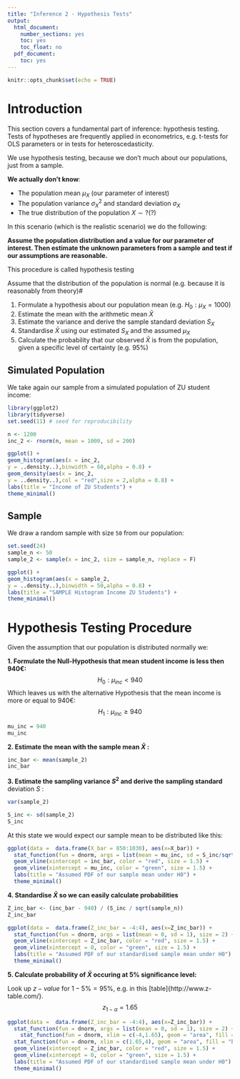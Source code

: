 ```yaml
---
title: "Inference 2 - Hypothesis Tests"
output:
  html_document:
    number_sections: yes
    toc: yes
    toc_float: no
  pdf_document:
    toc: yes
---
```


```r
knitr::opts_chunk$set(echo = TRUE)
```


# Introduction

This section covers a fundamental part of inference: hypothesis testing. Tests of hypotheses are frequently applied in econometrics, e.g. t-tests for OLS parameters or in tests for heteroscedasticity.

We use hypothesis testing, because we don't much about our populations, just from a sample.

**We actually don't know**:

- The population mean $\mu_X$ (our parameter of interest)
- The population variance $\sigma^2_X$ and standard deviation $\sigma_X$
- The true distribution of the population $X \sim ?(?)$

In this scenario (which is the realistic scenario) we do the following:

**Assume the population distribution and a value for our parameter of interest. Then estimate the unknown parameters from a sample and test if our assumptions are reasonable.**

This procedure is called hypothesis testing

Assume that the distribution of the population is normal (e.g. because it is reasonably from theory)#

1. Formulate a hypothesis about our population mean (e.g. $H_0:\mu_X = 1000$)
2. Estimate the mean with the arithmetic mean $\bar{X}$
3. Estimate the variance and derive the sample standard deviation $S_X$
4. Standardise $\bar{X}$ using our estimated $S_X$ and the assumed $\mu_X$
5. Calculate the probability that our observed $\bar{X}$ is from the population, given a specific level of certainty (e.g. $95 \%$)


## Simulated Population

We take again our sample from a simulated population of ZU student income:

```r
library(ggplot2)
library(tidyverse)
set.seed(11) # seed for reproducibility

n <- 1200
inc_2 <- rnorm(n, mean = 1000, sd = 200)

ggplot() +
geom_histogram(aes(x = inc_2,
y = ..density..),binwidth = 60,alpha = 0.8) +
geom_density(aes(x = inc_2,
y = ..density..),col = "red",size = 2,alpha = 0.8) +
labs(title = "Income of ZU Students") +
theme_minimal()

```

## Sample

We draw a random sample with size `50` from our population:

```r
set.seed(24)
sample_n <- 50
sample_2 <- sample(x = inc_2, size = sample_n, replace = F)
```



```r
ggplot() +
geom_histogram(aes(x = sample_2,
y = ..density..),binwidth = 50,alpha = 0.8) +
labs(title = "SAMPLE Histogram Income ZU Students") +
theme_minimal()
```

# Hypothesis Testing Procedure

Given the assumption that our population is distributed normally we:

**1. Formulate the Null-Hypothesis that mean student income is less then $940 €$:**
$$ H_0 : \mu_{inc} < 940  $$
Which leaves us with the alternative Hypothesis that the mean income is more or equal to $940€$:
$$ H_1: \mu_{inc} \geq 940 $$
```r
mu_inc = 940
mu_inc
```

**2. Estimate the mean with the sample mean $\bar{X}$ :**
```r
inc_bar <- mean(sample_2)
inc_bar
```

**3. Estimate the sampling variance $S^2$ and derive the sampling standard** deviation $S$ :
```r
var(sample_2)
```
```r
S_inc <- sd(sample_2)
S_inc
```

At this state we would expect our sample mean to be distributed like this:

```r
ggplot(data =  data.frame(X_bar = 850:1030), aes(x=X_bar)) +
  stat_function(fun = dnorm, args = list(mean = mu_inc, sd = S_inc/sqrt(sample_n)), size = 2) +
  geom_vline(xintercept = inc_bar, color = "red", size = 1.5) +
  geom_vline(xintercept = mu_inc, color = "green", size = 1.5) +
  labs(title = "Assumed PDF of our sample mean under H0") +
  theme_minimal()
```


**4. Standardise $\bar{X}$ so we can easily calculate probabilities**

```r
Z_inc_bar <- (inc_bar - 940) / (S_inc / sqrt(sample_n))
Z_inc_bar
```

```r
ggplot(data =  data.frame(Z_inc_bar = -4:4), aes(x=Z_inc_bar)) +
  stat_function(fun = dnorm, args = list(mean = 0, sd = 1), size = 2) +
  geom_vline(xintercept = Z_inc_bar, color = "red", size = 1.5) +
  geom_vline(xintercept = 0, color = "green", size = 1.5) +
  labs(title = "Assumed PDF of our standardised sample mean under H0") +
  theme_minimal()
```

**5. Calculate probability of $\bar{X}$ occuring at 5% significance level:**

Look up $z-value$ for $1-5\% = 95\%$, e.g. in this [table]{http://www.z-table.com/}.
$$ z_{1-\alpha} = 1.65 $$

```r
ggplot(data =  data.frame(Z_inc_bar = -4:4), aes(x=Z_inc_bar)) +
  stat_function(fun = dnorm, args = list(mean = 0, sd = 1), size = 2) +
    stat_function(fun = dnorm, xlim = c(-4,1.65), geom = "area", fill = "grey", alpha=0.5) +
  stat_function(fun = dnorm, xlim = c(1.65,4), geom = "area", fill = "black", alpha=0.5) +
  geom_vline(xintercept = Z_inc_bar, color = "red", size = 1.5) +
  geom_vline(xintercept = 0, color = "green", size = 1.5) +
  labs(title = "Assumed PDF of our standardised sample mean under H0") +
  theme_minimal()
```
